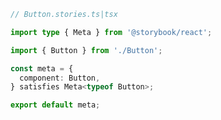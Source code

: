 ```ts
// Button.stories.ts|tsx

import type { Meta } from '@storybook/react';

import { Button } from './Button';

const meta = {
  component: Button,
} satisfies Meta<typeof Button>;

export default meta;
```
